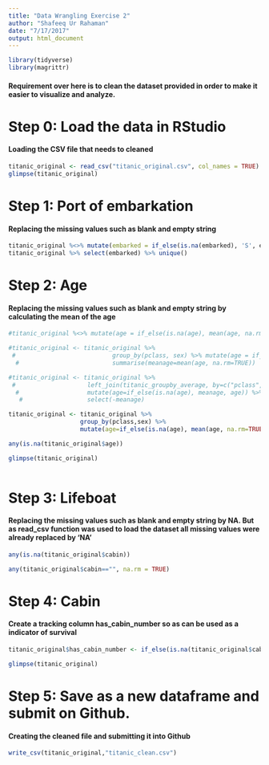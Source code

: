 ```yaml
---
title: "Data Wrangling Exercise 2"
author: "Shafeeq Ur Rahaman"
date: "7/17/2017"
output: html_document
---
```

```r
library(tidyverse)
library(magrittr)
```
#### Requirement over here is to clean the dataset provided in order to make it easier to **visualize and analyze.**

# Step 0: Load the data in RStudio
#### Loading the CSV file that needs to cleaned
```r
titanic_original <- read_csv("titanic_original.csv", col_names = TRUE)
glimpse(titanic_original)
```
# Step 1: Port of embarkation
#### Replacing the missing values such as blank and empty string 
```r
titanic_original %<>% mutate(embarked = if_else(is.na(embarked), 'S', embarked))
titanic_original %>% select(embarked) %>% unique()
```
# Step 2: Age
#### Replacing the missing values such as blank and empty string by calculating the mean of the age
```r
#titanic_original %<>% mutate(age = if_else(is.na(age), mean(age, na.rm = TRUE), age))

#titanic_original <- titanic_original %>% 
 #                           group_by(pclass, sex) %>% mutate(age = if_else(is.na(age),mean(age,na.rm=TRUE),age))
  #                          summarise(meanage=mean(age, na.rm=TRUE))

#titanic_original <- titanic_original %>% 
 #                    left_join(titanic_groupby_average, by=c("pclass","sex")) %>%
  #                   mutate(age=if_else(is.na(age), meanage, age)) %>% 
   #                  select(-meanage)

titanic_original <- titanic_original %>% 
                    group_by(pclass,sex) %>%
                    mutate(age=if_else(is.na(age), mean(age, na.rm=TRUE),age))

any(is.na(titanic_original$age))

glimpse(titanic_original)
  
```
# Step 3: Lifeboat
#### Replacing the missing values such as blank and empty string by NA. But as read_csv function was used to load the dataset all missing values were already replaced by 'NA'
```r
any(is.na(titanic_original$cabin))

any(titanic_original$cabin=="", na.rm = TRUE)
```
# Step 4: Cabin
#### Create a tracking column has_cabin_number so as can be used as a indicator of survival
```r
titanic_original$has_cabin_number <- if_else(is.na(titanic_original$cabin), 0, 1)

glimpse(titanic_original)
```

# Step 5: Save as a new dataframe and submit on Github.
#### Creating the cleaned file and submitting it into Github
```r
write_csv(titanic_original,"titanic_clean.csv")
```




